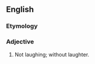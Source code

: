 ==English==

===Etymology===
{{suffix|laughter|less}}

===Adjective===
{{en-adj|?}}

# Not laughing; without laughter.